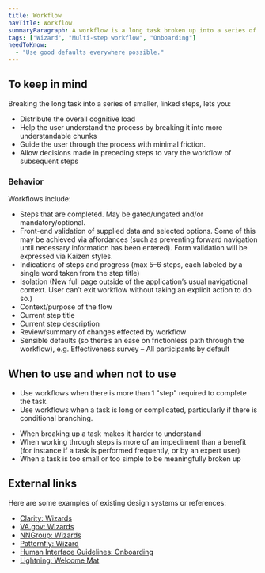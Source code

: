 ```yaml
---
title: Workflow
navTitle: Workflow
summaryParagraph: A workflow is a long task broken up into a series of smaller, linked steps.
tags: ["Wizard", "Multi-step workflow", "Onboarding"]
needToKnow:
  - "Use good defaults everywhere possible."
---
```



## To keep in mind

Breaking the long task into a series of smaller, linked steps, lets you:

- Distribute the overall cognitive load
- Help the user understand the process by breaking it into more understandable chunks
- Guide the user through the process with minimal friction.
- Allow decisions made in preceding steps to vary the workflow of subsequent steps 

### Behavior

Workflows include:

- Steps that are completed. May be gated/ungated and/or mandatory/optional.
- Front-end validation of supplied data and selected options. Some of this may be achieved via affordances (such as preventing forward navigation until necessary information has been entered). Form validation will be expressed via Kaizen styles.
- Indications of steps and progress (max 5–6 steps, each labeled by a single word taken from the step title)
- Isolation (New full page outside of the application’s usual navigational context. User can’t exit workflow without taking an explicit action to do so.)
- Context/purpose of the flow
- Current step title
- Current step description
- Review/summary of changes effected by workflow
- Sensible defaults (so there’s an ease on frictionless path through the workflow), e.g. Effectiveness survey – All participants by default




## When to use and when not to use

<WhenToUseAndWhenNotToUse>
<WhenToUse>

- Use workflows when there is more than 1 "step" required to complete the task.
- Use workflows when a task is long or complicated, particularly if there is conditional branching.

</WhenToUse>
<WhenNotToUse>

- When breaking up a task makes it harder to understand
- When working through steps is more of an impediment than a benefit (for instance if a task is performed frequently, or by an expert user)
- When a task is too small or too simple to be meaningfully broken up

</WhenNotToUse>
</WhenToUseAndWhenNotToUse>



## External links

Here are some examples of existing design systems or references:

- [Clarity: Wizards](https://clarity.design/documentation/wizards)
- [VA.gov: Wizards](https://design.va.gov/patterns/wizards)
- [NNGroup: Wizards](https://www.nngroup.com/articles/wizards/)
- [Patternfly: Wizard](https://www.patternfly.org/v4/design-guidelines/usage-and-behavior/wizard)
- [Human Interface Guidelines: Onboarding](https://developer.apple.com/design/human-interface-guidelines/macos/app-architecture/onboarding/)
- [Lightning: Welcome Mat](https://www.lightningdesignsystem.com/components/welcome-mat/)

